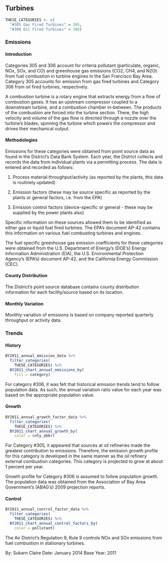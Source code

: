 ## Turbines

```r
THESE_CATEGORIES <- c(
  "#305 Gas Fired Turbines" = 305,
  "#306 Oil Fired Turbines" = 306)
```

### Emissions

#### Introduction {-}

Categories 305 and 306 account for criteria pollutant (particulate, organic, NOx, SOx, and CO) and greenhouse gas emissions (CO2, CH4, and N2O) from fuel combustion in turbine engines in the San Francisco Bay Area. Category 305 accounts for emission from gas fired turbines and Category 306 from oil fired turbines, respectively.

A combustion turbine is a rotary engine that extracts energy from a flow of combustion gases. It has an upstream compressor coupled to a downstream turbine, and a combustion chamber in-between. The products of the combustion are forced into the turbine section. There, the high velocity and volume of the gas flow is directed through a nozzle over the turbine's blades, spinning the turbine which powers the compressor and drives their mechanical output.

#### Methodologies {-}

Emissions for these categories were obtained from point source data as found in the District's Data Bank System. Each year, the District collects and records the data from individual plants via a permitting process. The data is entered and recorded as follows:

1. Process material throughput/activity (as reported by the plants, this data is routinely updated)

2. Emission factors (these may be source specific as reported by the plants or general factors, i.e. from the EPA)

3. Emission control factors (device-specific or general - these may be supplied by the power plants also)

Specific information on these sources allowed them to be identified as either gas or liquid fuel fired turbines. The EPA's document AP-42 contains this information on various fuel combusting turbines and engines.

The fuel specific greenhouse gas emission coefficients for these categories were obtained from the U.S. Department of Energy’s (DOE’s) Energy Information Administration (EIA), the U.S. Environmental Protection Agency’s (EPA’s) document AP-42, and the California Energy Commission (CEC).

#### County Distribution {-}

The District’s point source database contains county distribution information for each facility/source based on its location.

#### Monthly Variation {-}

Monthly variation of emissions is based on company reported quarterly throughput or activity data.

### Trends

#### History {-}

```r
BY2011_annual_emission_data %>%
  filter_categories(
    THESE_CATEGORIES) %>%
  BY2011_chart_annual_emissions_by(
    fill = category) 
```

For category #306, it was felt that historical emission trends tend to follow population data. As such, the annual variation ratio value for each year was based on the appropriate population value.

#### Growth {-}

```r
BY2011_annual_growth_factor_data %>%
  filter_categories(
    THESE_CATEGORIES) %>%
  BY2011_chart_annual_growth_by(
    color = cnty_abbr) 
```

For Category #305, it appeared that sources at oil refineries made the greatest contribution to emissions. Therefore, the emission growth profile for this category is developed in the same manner as the oil refinery external combustion categories. This category is projected to grow at about 1 percent per year.

Growth profile for Category #306 is assumed to follow population growth. The population data was obtained from the Association of Bay Area Government's (ABAG’s) 2009 projection reports.

#### Control {-}

```r
BY2011_annual_control_factor_data %>%
  filter_categories(
    THESE_CATEGORIES) %>%
  BY2011_chart_annual_control_factors_by(
    color = pollutant) 
```

The Air District’s Regulation 9, Rule 9 controls NOx and SOx emissions from fuel combustion in stationary turbines.

By: Sukarn Claire 
Date: January 2014 
Base Year: 2011
